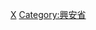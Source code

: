 {{Navbox
|bodyclass=hlist

|state      = autocollapse<!--autocollapse、uncollapsed、collapsed、plain、off-->
|name       = 越南兴安省行政区划
|title      = [[越南]][[興安省 (越南)|兴安省]]行政区划
|image      = [[file:Flag of Vietnam.svg|border|50px|越南国旗]]
|above      =
|abovestyle = 
|listclass  = hlist

|group1 = [[省辖市]]（1）
| list1 =
*[[興安市]]
|group2 = [[市社]]（1）
| list2 =
*[[美豪市社]]
|group3 = [[县]]（8）
| list3 =
*[[恩施县 (越南)|恩施县]]
*[[快州县]]
*[[金洞县]]
*[[芙蕖县]]
*[[仙侣县]]
*[[文江县]]
*[[文林县]]
*[[安美县]]
|belowstyle = text-align: left;
|below      = 参阅：[[越南县级以上行政区列表]]
}}<noinclude>
[[Category:越南二级行政区模板|X]]
[[Category:興安省]]
</noinclude>